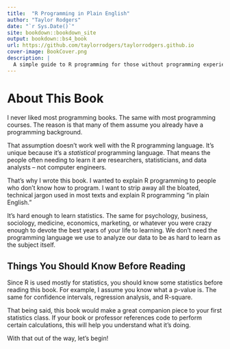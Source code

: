 ```yaml
---
title:  "R Programming in Plain English"
author: "Taylor Rodgers"
date: "`r Sys.Date()`"
site: bookdown::bookdown_site
output: bookdown::bs4_book
url: https://github.com/taylorrodgers/taylorrodgers.github.io
cover-image: BookCover.png
description: |
  A simple guide to R programming for those without programming experience.
---
```


# About This Book

I never liked most programming books. The same with most programming courses. The reason is that many of them assume you already have a programming background.

That assumption doesn’t work well with the R programming language. It’s unique because it’s a *statistical* programming language. That means the people often needing to learn it are researchers, statisticians, and data analysts – not computer engineers.

That’s why I wrote this book. I wanted to explain R programming to people who don’t know how to program. I want to strip away all the bloated, technical jargon used in most texts and explain R programming “in plain English.”

It’s hard enough to learn statistics. The same for psychology, business, sociology, medicine, economics, marketing, or whatever you were crazy enough to devote the best years of your life to learning. We don’t need the programming language we use to analyze our data to be as hard to learn as the subject itself.

## Things You Should Know Before Reading

Since R is used mostly for statistics, you should know some statistics before reading this book. For example, I assume you know what a p-value is. The same for confidence intervals, regression analysis, and R-square.

That being said, this book would make a great companion piece to your first statistics class. If your book or professor references code to perform certain calculations, this will help you understand what it's doing.

With that out of the way, let’s begin!
